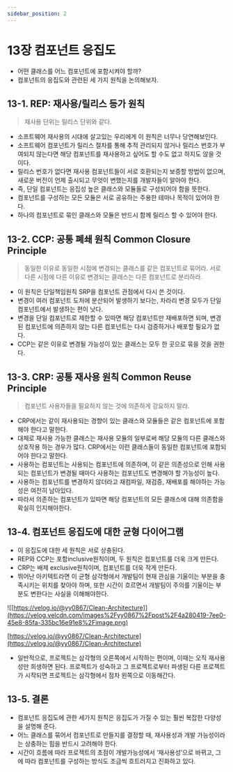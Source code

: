 ```yaml
---
sidebar_position: 2
---
```


# 13장 컴포넌트 응집도

- 어떤 클래스를 어느 컴포넌트에 포함시켜야 할까?
- 컴포넌트의 응집도와 관련된 세 가지 원칙을 논의해보자.

## 13-1. REP: 재사용/릴리스 등가 원칙

> 재사용 단위는 릴리스 단위와 같다.
> 
- 소프트웨어 재사용의 시대에 살고있는 우리에게 이 원칙은 너무나 당연해보인다.
- 소프트웨어 컴포넌트가 릴리스 절차를 통해 추적 관리되지 않거나 릴리스 번호가 부여되지 않는다면 해당 컴포넌트를 재사용하고 싶어도 할 수도 없고 하지도 않을 것이다.
- 릴리스 번호가 없다면 재사용 컴포넌트들이 서로 호환되는지 보증할 방법이 없으며, 새로운 버전이 언제 출시되고 무엇이 변했는지를 개발자들이 알아야 한다.
- 즉, 단일 컴포넌트는 응집성 높은 클래스와 모듈들로 구성되어야 함을 뜻한다.
- 컴포넌트를 구성하는 모든 모듈은 서로 공유하는 주용한 테마나 목적이 있어야 한다.
- 하나의 컴포넌트로 묶인 클래스와 모듈은 반드시 함께 릴리스 할 수 있어야 한다.

## 13-2. CCP: 공통 폐쇄 원칙 Common Closure Principle

> 동일한 이유로 동일한 시점에 변경되는 클래스를 같은 컴포넌트로 묶어라. 서로 다른 시점에 다른 이유로 변경되는 클래스는 다른 컴포넌트로 분리하라.
> 
- 이 원칙은 단일책임원칙 SRP을 컴포넌트 관점에서 다시 쓴 것이다.
- 변경이 여러 컴포넌트 도처에 분산되어 발생하기 보다는, 차라리 변경 모두가 단일 컴포넌트에서 발생하는 편이 낫다.
- 변경을 단일 컴포넌트로 제한할 수 있따면 해당 컴포넌트만 재배포하면 되며, 변경된 컴포넌트에 의존하지 않는 다른 컴포넌트는 다시 검증하거나 배포할 필요가 없다.
- CCP는 같은 이유로 변경될 가능성이 있는 클래스는 모두 한 곳으로 묶을 것을 권한다.

## 13-3. CRP: 공통 재사용 원칙 Common Reuse Principle

> 컴포넌트 사용자들을 필요하지 않는 것에 의존하게 강요하지 말라.
> 
- CRP에서는 같이 재사용되는 경향이 있는 클래스와 모듈들은 같은 컴포넌트에 포함해야 한다고 말한다.
- 대체로 재사용 가능한 클래스는 재사용 모듈의 일부로써 해당 모듈의 다른 클래스와 상호작용 하는 경우가 많다. CRP에서는 이런 클래스들이 동일한 컴포넌트에 포함되어야 한다고 말한다.
- 사용하는 컴포넌트는 사용되는 컴포넌트에 의존하며, 이 같은 의존성으로 인해 사용되는 컴포넌트가 변경될 때마다 사용하는 컴포넌트도 변경해야 할 가능성이 높다.
- 사용하는 컴포넌트를 변경하지 않더라고 재컴파일, 재검증, 재배포를 해야하는 가능성은 여전히 남아있다.
- 따라서 의존하는 컴포넌트가 있따면 해당 컴포넌트의 모든 클래스에 대해 의존함을 확실히 인지해야한다.

## 13-4. 컴포넌트 응집도에 대한 균형 다이어그램

- 이 응집도에 대한 세 원칙은 서로 상충된다.
- REP와 CCP는 포함inclusive원칙이며, 두 원칙은 컴포넌트를 더욱 크게 만든다.
- CRP는 배제 exclusive원칙이며, 컴포넌트를 더욱 작게 만든다.
- 뛰어난 아키텍트라면 이 균형 삼각형에서 개발팀이 현재 관심을 기울이는 부분을 충족시키는 위치를 찾아야 하며, 또한 시간이 흐르면서 개발팀이 주의를 기울이는 부분도 변한다는 사실을 이해해야한다.

![[https://velog.io/@yy0867/Clean-Architecture]](https://velog.velcdn.com/images%2Fyy0867%2Fpost%2F4a280419-7ee0-45e8-85fa-335bc16e91e8%2Fimage.png)

[https://velog.io/@yy0867/Clean-Architecture](https://velog.io/@yy0867/Clean-Architecture)

- 일반적으로, 프로젝트는 삼각형의 오른쪽에서 시작하는 편이며, 이때는 오직 재사용성만 희생하면 된다. 프로젝트가 성숙하고 그 프로젝트로부터 파생된 다른 프로젝트가 시작되면 프로젝트는 삼각형에서 점차 왼쪽으로 이동해간다.

## 13-5. 결론

- 컴포넌트 응집도에 관한 세가지 원칙은 응집도가 가질 수 있는 훨씬 복잡한 다양성을 설명해 준다.
- 어느 클래스를 묶어서 컴포넌트로 만들지를 결정할 때, 재사용성과 개발 가능성이라는 상충하는 힘을 반드시 고려해야 한다.
- 시간이 흐름에 따라 프로젝트의 초점이 개발가능성에서 ‘재사용성’으로 바뀌고, 그에 따라 컴포넌트를 구성하는 방식도 조금씩 흐트러지고 진화하고 있다.
